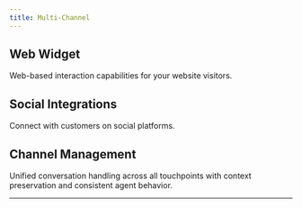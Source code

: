 ```yaml
---
title: Multi-Channel
---
```


## Web Widget

Web-based interaction capabilities for your website visitors.

## Social Integrations

Connect with customers on social platforms.

## Channel Management

Unified conversation handling across all touchpoints with context preservation and consistent agent behavior.

---